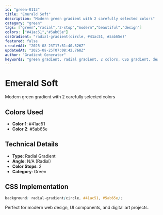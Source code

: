 ```yaml
---
id: "green-0113"
title: "Emerald Soft"
description: "Modern green gradient with 2 carefully selected colors"
category: "green"
tags: ["green","radial","2-stop","modern","beautiful","design"]
colors: ["#41ac51","#5ab65e"]
cssGradient: "radial-gradient(circle, #41ac51, #5ab65e)"
featured: false
createdAt: "2025-08-23T17:51:40.526Z"
updatedAt: "2025-08-25T07:08:42.768Z"
author: "Gradient Generator"
keywords: "green gradient, radial gradient, 2 colors, CSS gradient, design, #41ac51, #5ab65e"
---
```


# Emerald Soft

Modern green gradient with 2 carefully selected colors

## Colors Used
- **Color 1**: #41ac51
- **Color 2**: #5ab65e

## Technical Details
- **Type**: Radial Gradient
- **Angle**: N/A (Radial)
- **Color Stops**: 2
- **Category**: Green

## CSS Implementation
```css
background: radial-gradient(circle, #41ac51, #5ab65e);
```

Perfect for modern web design, UI components, and digital art projects.
